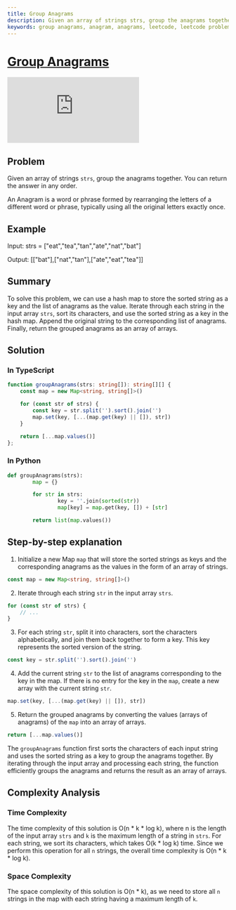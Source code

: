 ```yaml
---
title: Group Anagrams
description: Given an array of strings strs, group the anagrams together. You can return the answer in any order.
keywords: group anagrams, anagram, anagrams, leetcode, leetcode problem, leetcode problem solution, leetcode problem solution in typescript, leetcode problem solution in python
---
```



# [Group Anagrams](https://leetcode.com/problems/group-anagrams/) <DifficultyChip difficulty="medium" />

<div className="iframe-container">
	<iframe className="responsive-iframe" src="https://www.youtube.com/embed/vzdNOK2oB2E"
					title="YouTube video player" frameBorder="0"
					allow="accelerometer; autoplay; clipboard-write; encrypted-media; gyroscope; picture-in-picture"
					allowFullScreen></iframe>
</div>

## Problem

Given an array of strings `strs`, group the anagrams together. You can return the answer in any order.

An Anagram is a word or phrase formed by rearranging the letters of a different word or phrase, typically using all the original letters exactly once.

## Example

Input: strs = ["eat","tea","tan","ate","nat","bat"]

Output: [["bat"],["nat","tan"],["ate","eat","tea"]]

## Summary

To solve this problem, we can use a hash map to store the sorted string as a key and the list of anagrams as the value. Iterate through each string in the input array `strs`, sort its characters, and use the sorted string as a key in the hash map. Append the original string to the corresponding list of anagrams. Finally, return the grouped anagrams as an array of arrays.

## Solution

### In TypeScript

```typescript
function groupAnagrams(strs: string[]): string[][] {
	const map = new Map<string, string[]>()

	for (const str of strs) {
		const key = str.split('').sort().join('')
		map.set(key, [...(map.get(key) || []), str])
	}

	return [...map.values()]
};
```

### In Python


```python
def groupAnagrams(strs):
		map = {}

		for str in strs:
				key = ''.join(sorted(str))
				map[key] = map.get(key, []) + [str]

		return list(map.values())
```

## Step-by-step explanation

1. Initialize a new Map `map` that will store the sorted strings as keys and the corresponding anagrams as the values in the form of an array of strings.

```typescript
const map = new Map<string, string[]>()
```

2. Iterate through each string `str` in the input array `strs`.

```typescript
for (const str of strs) {
	// ...
}
```

3. For each string `str`, split it into characters, sort the characters alphabetically, and join them back together to form a key. This key represents the sorted version of the string.

```typescript
const key = str.split('').sort().join('')
```

4. Add the current string `str` to the list of anagrams corresponding to the key in the map. If there is no entry for the key in the `map`, create a new array with the current string `str`.

```typescript
map.set(key, [...(map.get(key) || []), str])
```

5. Return the grouped anagrams by converting the values (arrays of anagrams) of the `map` into an array of arrays.

```typescript
return [...map.values()]
```

The `groupAnagrams` function first sorts the characters of each input string and uses the sorted string as a key to group the anagrams together. By iterating through the input array and processing each string, the function efficiently groups the anagrams and returns the result as an array of arrays.

## Complexity Analysis

### Time Complexity

The time complexity of this solution is O(n * k * log k), where n is the length of the input array `strs` and `k` is the maximum length of a string in `strs`. For each string, we sort its characters, which takes O(k * log k) time. Since we perform this operation for all `n` strings, the overall time complexity is O(n * k * log k).

### Space Complexity

The space complexity of this solution is O(n * k), as we need to store all `n` strings in the map with each string having a maximum length of `k`.
